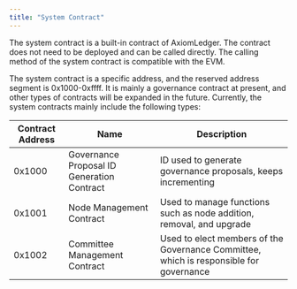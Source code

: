 ```yaml
---
title: "System Contract"
---
```


The system contract is a built-in contract of AxiomLedger. The contract does not need to be deployed and can be called directly. The calling method of the system contract is compatible with the EVM.

The system contract is a specific address, and the reserved address segment is 0x1000-0xffff. It is mainly a governance contract at present, and other types of contracts will be expanded in the future. Currently, the system contracts mainly include the following types:


| Contract Address | Name                                        | Description                                                                            |
| ---------------- | ------------------------------------------- | -------------------------------------------------------------------------------------- |
| 0x1000           | Governance Proposal ID Generation Contract  | ID used to generate governance proposals, keeps incrementing                           |
| 0x1001           | Node Management Contract                    | Used to manage functions such as node addition, removal, and upgrade                   |
| 0x1002           | Committee Management Contract               | Used to elect members of the Governance Committee, which is responsible for governance | 

